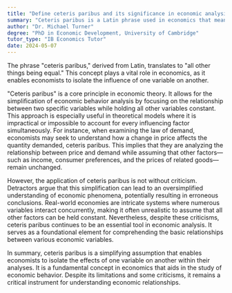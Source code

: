 ```yaml
---
title: "Define ceteris paribus and its significance in economic analysis"
summary: "Ceteris paribus is a Latin phrase used in economics that means all other things being equal. It is significant in economic analysis as it allows economists to isolate the impact of one variable on another."
author: "Dr. Michael Turner"
degree: "PhD in Economic Development, University of Cambridge"
tutor_type: "IB Economics Tutor"
date: 2024-05-07
---
```


The phrase "ceteris paribus," derived from Latin, translates to "all other things being equal." This concept plays a vital role in economics, as it enables economists to isolate the influence of one variable on another.

"Ceteris paribus" is a core principle in economic theory. It allows for the simplification of economic behavior analysis by focusing on the relationship between two specific variables while holding all other variables constant. This approach is especially useful in theoretical models where it is impractical or impossible to account for every influencing factor simultaneously. For instance, when examining the law of demand, economists may seek to understand how a change in price affects the quantity demanded, ceteris paribus. This implies that they are analyzing the relationship between price and demand while assuming that other factors—such as income, consumer preferences, and the prices of related goods—remain unchanged.

However, the application of ceteris paribus is not without criticism. Detractors argue that this simplification can lead to an oversimplified understanding of economic phenomena, potentially resulting in erroneous conclusions. Real-world economies are intricate systems where numerous variables interact concurrently, making it often unrealistic to assume that all other factors can be held constant. Nevertheless, despite these criticisms, ceteris paribus continues to be an essential tool in economic analysis. It serves as a foundational element for comprehending the basic relationships between various economic variables.

In summary, ceteris paribus is a simplifying assumption that enables economists to isolate the effects of one variable on another within their analyses. It is a fundamental concept in economics that aids in the study of economic behavior. Despite its limitations and some criticisms, it remains a critical instrument for understanding economic relationships.
    
